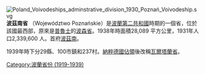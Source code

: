 [[File:Poland_Voivodeships_adminstrative_division_1930_Poznań_Voivodeship.svg|right]]
'''波茲南省''' （Województwo Poznańskie）是[[波蘭|波蘭]][[波蘭第二共和國|第二共和國]]時期的一個省，位於該國最西部，原來是[[普魯士|普魯士]]的[[波森省|波森省]]。1938年時面積28,089 平方公里，1931年人口2,339,600 人。首府[[波茲南|波茲南]]。

1939年時下分29縣、100市鎮和237村。[[纳粹德国和苏联对波兰的占领|納粹德國佔領]]後改稱[[瓦爾塔蘭省|瓦爾塔蘭省]]。
[[Category:波蘭省份_(1919-1939)|Category:波蘭省份 (1919-1939)]]